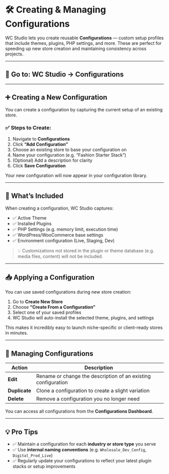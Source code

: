 # 🛠️ Creating & Managing Configurations

WC Studio lets you create reusable **Configurations** — custom setup profiles that include themes, plugins, PHP settings, and more. These are perfect for speeding up new store creation and maintaining consistency across projects.

---

## 📍 Go to: WC Studio → Configurations

---

## ➕ Creating a New Configuration

You can create a configuration by capturing the current setup of an existing store.

### ✅ Steps to Create:

1. Navigate to **Configurations**
2. Click **“Add Configuration”**
3. Choose an existing store to base your configuration on
4. Name your configuration (e.g. “Fashion Starter Stack”)
5. (Optional) Add a description for clarity
6. Click **Save Configuration**

Your new configuration will now appear in your configuration library.

---

## 🧩 What’s Included

When creating a configuration, WC Studio captures:

- ✅ Active Theme
- ✅ Installed Plugins
- ✅ PHP Settings (e.g. memory limit, execution time)
- ✅ WordPress/WooCommerce base settings
- ✅ Environment configuration (Live, Staging, Dev)

> 💡 Customizations not stored in the plugin or theme database (e.g. media files, content) will not be included.

---

## 📥 Applying a Configuration

You can use saved configurations during new store creation:

1. Go to **Create New Store**
2. Choose **“Create From a Configuration”**
3. Select one of your saved profiles
4. WC Studio will auto-install the selected theme, plugins, and settings

This makes it incredibly easy to launch niche-specific or client-ready stores in minutes.

---

## 🔄 Managing Configurations

| Action        | Description                                                 |
|---------------|-------------------------------------------------------------|
| **Edit**      | Rename or change the description of an existing configuration |
| **Duplicate** | Clone a configuration to create a slight variation          |
| **Delete**    | Remove a configuration you no longer need                   |

You can access all configurations from the **Configurations Dashboard**.

---

## 💡 Pro Tips

- ✅ Maintain a configuration for each **industry or store type** you serve
- ✅ Use **internal naming conventions** (e.g. `Wholesale_Dev_Config`, `Digital_Prod_Live`)
- ✅ Regularly update your configurations to reflect your latest plugin stacks or setup improvements